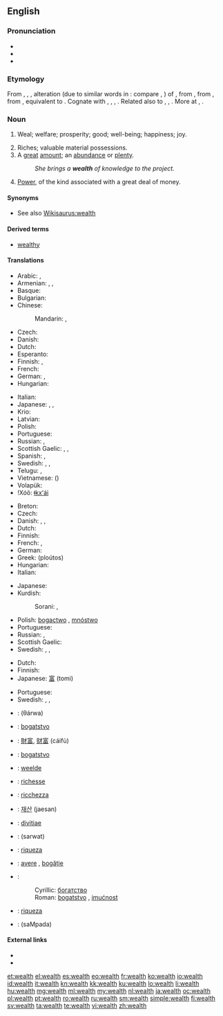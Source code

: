 ==English==
{{wikipedia}}

===Pronunciation===
* {{IPA|/wɛlθ/|lang=en}}
* {{audio|en-us-wealth.ogg|Audio (US)}}
* {{rhymes|ɛlθ}}

===Etymology===
From {{etyl|enm}} {{term|welth|lang=enm}}, {{term|welthe|lang=enm}}, {{term|weolthe||happiness, prosperity|lang=enm}}, alteration (due to similar words in {{term|-th|lang=enm}}: compare {{term|helth||health|lang=enm}}, {{term|derth||dearth|lang=enm}}) of {{term|wele||wealth, well-being, weal|lang=enm}}, from {{etyl|ang}} {{term|wela||wealth, prosperity|lang=ang}}, from {{etyl|gem-pro|en}} {{recons|welô||well-being, prosperity|lang=gem-pro}}, from {{etyl|ine-pro|en}} {{recons|wel-||good, best|lang=ine-pro}}, equivalent to {{suffix|weal|th}}. Cognate with {{etyl|nl|-}} {{term|weelde||wealth|lang=nl}}, {{etyl|nds|-}} {{term|weelde||wealth|lang=nds}}, {{etyl|goh|-}} {{term|welida|lang=goh}}, {{term|welitha||wealth|lang=goh}}. Related also to {{etyl|de|-}} {{term|Wohl||welfare, well-being, weal|lang=de}}, {{etyl|da|-}} {{term|vel||weal, welfare|lang=da}}, {{etyl|sv|-}} {{term|väl||well-being, weal|lang=sv}}. More at {{l|en|weal}}, {{l|en|well}}.

===Noun===
{{en-noun|-}}

# {{obsolete}} Weal; welfare; prosperity; good; well-being; happiness; joy.
# Riches; valuable material possessions.
# A [[great]] [[amount]]; an [[abundance]] or [[plenty]].
#: ''She brings a '''wealth''' of knowledge to the project.''
# [[power|Power]], of the kind associated with a great deal of money.

====Synonyms====
* See also [[Wikisaurus:wealth]]

====Derived terms====
* [[wealthy]]

====Translations====
{{trans-top|riches; valuable material possessions}}
* Arabic: {{t-|ar|أموال|m|tr='amwaal}}, {{t-|ar|ثروة|f|tr=thárwa}}
* Armenian: {{t-|hy|հարստություն|tr=harstut’yun}}, {{t-|hy|ինչք|tr=inčk’}}, {{t-|hy|բարիք|tr=barik’}}
* Basque: {{t-|eu|aberastasun}}
* Bulgarian: {{t+|bg|богатство|n|tr=bogátstvo}}
* Chinese:
*: Mandarin: {{t|cmn|財富|sc=Hani}}, {{t|cmn|财富|tr=cáifù|sc=Hani}}
* Czech: {{t-|cs|bohatství|n}}
* Danish: {{t-|da|rigdom}}
* Dutch: {{t+|nl|rijkdom}}
* Esperanto: {{t-|eo|riĉeco}}
* Finnish: {{t-|fi|rikkaus}}, {{t-|fi|varallisuus}}
* French: {{t+|fr|richesse|f}}
* German: {{t+|de|Reichtum|m}}, {{t+|de|Vermögen|n}}
* Hungarian: {{t+|hu|gazdagság}}
{{trans-mid}}
* Italian: {{t+|it|ricchezza|f}}
* Japanese: {{t+|ja|財産|tr=ざいさん, zaisan}}, {{t+|ja|富|tr=とみ, tomi|sc=Jpan}}, {{t+|ja|財|tr=たから, takara|sc=Jpan}}
* Krio: {{tø|kri|gentri}}
* Latvian: {{t|lv|bagātība|f}}
* Polish: {{t+|pl|zamożność|f}}
* Portuguese: {{t+|pt|riqueza|f}}
* Russian: {{t+|ru|богатство|n|tr=bogátstvo}}, {{t+|ru|благосостояние|n|tr=blagosostojánije}}
* Scottish Gaelic: {{t-|gd|ionmhas|m}}, {{t-|gd|beartas|m}}, {{t-|gd|maoin|f}}
* Spanish: {{t+|es|prosperidad|f}}, {{t+|es|riqueza|f}}
* Swedish: {{t+|sv|rikedom|c}}, {{t+|sv|förmögenhet|c}}, {{t-|sv|välstånd|c}}
* Telugu: {{t+|te|ఐశ్వర్యము|tr=aiSvaryamu}}, {{t+|te|ధనము|tr=dhanamu}}
* Vietnamese: {{t-|vi|tài phúc}} ({{t-|vi|財富}})
* Volapük: {{t+|vo|lieg}}
* ǃXóõ: [[ǂkxʻái]]
{{trans-bottom}}

{{trans-top|a great amount; an abundance or plenty, usually of money}}
* Breton: {{t+|br|pinvidigezh|f}}
* Czech: {{t-|cs|bohatství|n}}
* Danish: {{t-|da|rigdom}}, {{t+|da|velstand}}, {{t-|da|formue}}
* Dutch: {{t+|nl|rijkdom|m}}
* Finnish: {{t-|fi|rikkaus}}
* French: {{t+|fr|profusion|f}}, {{t+|fr|abondance|f}}
* German: {{t+|de|Fülle|f}}
* Greek: {{t+|el|πλούτος|m}} (ploútos)
* Hungarian: {{t+|hu|vagyon}}
* Italian: {{t+|it|abbondanza|f}}
{{trans-mid}}
* Japanese: {{t+|ja|豊富|tr=hōfu}}
* Kurdish:
*: Sorani: {{t-|ku|دۆڵه‌مه‌ندی|tr=doLamandee|sc=ku-Arab}}, {{t+|ku|سامان|tr=sAmAn|sc=ku-Arab}}
* Polish: [[bogactwo]] {{n}}, [[mnóstwo]]
* Portuguese: {{t+|pt|abundância|f}}
* Russian: {{t+|ru|богатство|n|tr=bogátstvo}}, {{t+|ru|изобилие|n|tr=izobílije}}
* Scottish Gaelic: {{t-|gd|beartas|m}}
* Swedish: {{t+|sv|rikedom|c}}, {{t+|sv|förmögenhet|c}}, {{t-|sv|välstånd|c}}
{{trans-bottom}}

{{trans-top|power, of the kind associated with a great deal of money}}
* Dutch: {{t+|nl|vermogen|n}}
* Finnish: {{t-|fi|rikkaus}}
* Japanese: [[富]] (tomi)
{{trans-mid}}
* Portuguese: {{t+|pt|poder|m}}
* Swedish: {{t+|sv|makt|c}}, {{t-|sv|mäktighet|c}}, {{t-|sv|välgång|c}}
{{trans-bottom}}

{{checktrans-top}}
* {{ttbc|ar}}: {{Arab|[[ثروة]]}} (θárwa) {{f}}
* {{ttbc|sh}}: [[bogatstvo]] {{n}}
* {{ttbc|cmn}}: [[財富]], [[财富]] (cáifù)
* {{ttbc|sh}}: [[bogatstvo]] {{n}}
* {{ttbc|nl}}: [[weelde]] {{f}}
* {{ttbc|fr}}: [[richesse]] {{f}}
* {{ttbc|it}}: [[ricchezza]] {{f}}
* {{ttbc|ko}}: [[재산]] (jaesan)
* {{ttbc|la}}: [[divitiae]] {{f}} {{p}}
{{trans-mid}}
* {{ttbc|fa}}: {{fa-Arab|[[ثروت]]}} (sarwat)
* {{ttbc|pt}}: [[riqueza]] {{f}}
* {{ttbc|ro}}: [[avere]] {{f}}, [[bogăție]] {{f}}
* {{ttbc|sh}}:
*: Cyrillic: [[богатство]] {{n}}
*: Roman: [[bogatstvo]] {{n}}, [[imućnost]] {{f}}
* {{ttbc|es}}: [[riqueza]] {{f}}
* {{ttbc|te}}: {{t+|te|సంపద}} (saMpada)
{{trans-bottom}}

====External links====
* {{R:Webster 1913}}
* {{R:Century 1911}}

[[et:wealth]]
[[el:wealth]]
[[es:wealth]]
[[eo:wealth]]
[[fr:wealth]]
[[ko:wealth]]
[[io:wealth]]
[[id:wealth]]
[[it:wealth]]
[[kn:wealth]]
[[kk:wealth]]
[[ku:wealth]]
[[lo:wealth]]
[[li:wealth]]
[[hu:wealth]]
[[mg:wealth]]
[[ml:wealth]]
[[my:wealth]]
[[nl:wealth]]
[[ja:wealth]]
[[oc:wealth]]
[[pl:wealth]]
[[pt:wealth]]
[[ro:wealth]]
[[ru:wealth]]
[[sm:wealth]]
[[simple:wealth]]
[[fi:wealth]]
[[sv:wealth]]
[[ta:wealth]]
[[te:wealth]]
[[vi:wealth]]
[[zh:wealth]]